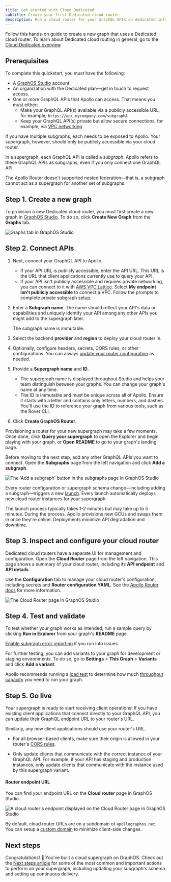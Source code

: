 ```yaml
---
title: Get started with Cloud Dedicated
subtitle: Create your first Dedicated cloud router
description: Run a cloud router for your GraphQL APIs on dedicated infrastructure that Apollo provisions and manages.
---
```


<DedicatedPreview />

Follow this hands-on guide to create a new graph that uses a Dedicated cloud router.
To learn about Dedicated cloud routing in general, go to the [Cloud Dedicated overview](./).

## Prerequisites

To complete this quickstart, you must have the following:

- A [GraphOS Studio](https://studio.apollographql.com?referrer=docs-content) account
- An organization with the Dedicated plan—<TrackableLink href="https://www.apollographql.com/contact-sales?referrer=docs" eventName="content_contact_sales">get in touch</TrackableLink> to request access.
- One or more GraphQL APIs that Apollo can access. That means you must either:
  - Make your GraphQL API(s) available via a publicly accessible URL, for example, `https://api.mycompany.com/subgraphA`
  - Keep your GraphQL API(s) private but allow secure connections, for example, via [VPC networking](https://docs.aws.amazon.com/vpc/latest/peering/what-is-vpc-peering.html/)

If you have multiple subgraphs, each needs to be exposed to Apollo. Your supergraph, however, should only be publicly accessible via your cloud router.

<Note>

In a supergraph, each GraphQL API is called a _subgraph_. Apollo refers to these GraphQL APIs as subgraphs, even if you only connect one GraphQL API.

The Apollo Router doesn't supported nested federation—that is, a subgraph cannot act as a supergraph for another set of subgraphs.

</Note>

## Step 1. Create a new graph

To provision a new Dedicated cloud router, you must first create a new graph in [GraphOS Studio](https://studio.apollographql.com?referrer=docs-content). To do so, click **Create New Graph** from the **Graphs** tab.

<img
  className="screenshot"
  alt="Graphs tab in GraphOS Studio"
  src="../../img/cloud-dedicated/create-new-graph.png"
/>

## Step 2. Connect APIs

1. Next, connect your GraphQL API to Apollo.

   - If your API URL is publicly accessible, enter the API URL. This URL is the URL that client applications currently use to query your API.
   - If your API isn't publicly accessible and requires private networking, you can connect to it with [AWS VPC Lattice](../lattice). Select **My endpoint isn't publicly accessible** to connect a VPC. Follow the prompts to complete private subgraph setup.

2. Enter a **Subgraph name**. The name should reflect your API's data or capabilities and uniquely identify your API among any other APIs you might add to the supergraph later.

   <Note>

   The subgraph name is immutable.

   </Note>

3. Select the backend **provider** and **region** to deploy your cloud router in.
4. Optionally, configure headers, secrets, CORS rules, or other configurations. You can always [update your router configuration](#step-3-inspect-and-configure-your-cloud-router) as needed.
5. Provide a **Supergraph name** and **ID**.

   - The supergraph name is displayed throughout Studio and helps your team distinguish between your graphs. You can change your graph's name at any time.
   - The ID is immutable and must be unique across all of Apollo. Ensure it starts with a letter and contains only letters, numbers, and dashes. You'll use the ID to reference your graph from various tools, such as the Rover CLI.

6. Click **Create GraphOS Router**.

Provisioning a router for your new supergraph may take a few moments. Once done, click **Query your supergraph** to open the Explorer and begin playing with your graph, or **Open README** to go to your graph's landing page.

Before moving to the next step, add any other GraphQL APIs you want to connect. Open the **Subgraphs** page from the left navigation and click **Add a subgraph**.

<img
  className="screenshot"
  alt="The 'Add a subgraph' button in the subgraphs page in GraphOS Studio"
  src="../../img/cloud-dedicated/add-a-subgraph.png"
/>

Every router configuration or supergraph schema change—including adding a subgraph—triggers a new [launch](/graphos/delivery/launches/). Every launch automatically deploys new cloud router instances for your supergraph.

<Note>

The launch process typically takes 1-2 minutes but may take up to 5 minutes. During the process, Apollo provisions new GCUs and swaps them in once they're online. Deployments minimize API degradation and downtime.

</Note>

## Step 3. Inspect and configure your cloud router

Dedicated cloud routers have a separate UI for management and configuration. Open the **Cloud Router** page from the left navigation. This page shows a summary of your cloud router, including its **API endpoint** and **API details**.

Use the **Configuration** tab to manage your cloud router's configuration, including secrets and **Router configuration YAML**. See the [Apollo Router docs](/router/configuration/overview) for more information.

<img
  className="screenshot"
  alt="The Cloud Router page in GraphOS Studio"
  src="../../img/cloud-dedicated/dedicated-configuration.png"
/>

## Step 4. Test and validate

To test whether your graph works as intended, run a sample query by clicking **Run in Explorer** from your graph's **README** page.

[Enable subgraph error reporting](./lattice-troubleshooting/#enable-subgraph-error-inclusion) if you run into issues.

For further testing, you can add variants to your graph for development or staging environments. To do so, go to **Settings** > **This Graph** > **Variants** and click **Add a variant**.

Apollo recommends running a [load test](./throughput#loud-testing) to determine how much [throughput capacity](./throughput) you need to run your graph.

## Step 5. Go live

Your supergraph is ready to start receiving client operations! If you have existing client applications that connect directly to your GraphQL API, you can update their GraphQL endpoint URL to your router's URL.

Similarly, any new client applications should use your router's URL.

<Note>

- For all browser-based clients, make sure their origin is allowed in your router's [CORS rules](#cors-rules).

- Only update clients that communicate with the correct instance of your GraphQL API. For example, if your API has staging and production instances, only update clients that communicate with the instance used by this supergraph variant.

</Note>

#### Router endpoint URL

You can find your endpoint URL on the **Cloud router** page in GraphOS Studio.

<img
  className="screenshot"
  alt="A cloud router's endpoint displayed on the Cloud Router page in GraphOS Studio"
  src="../../img/cloud-dedicated/router-endpoint.png"
/>

<Note>

By default, cloud router URLs are on a subdomain of `apollographos.net`. You can setup a [custom domain](./custom-domains) to minimize client-side changes.

</Note>

## Next steps

Congratulations! 🎉 You've built a cloud supergraph on GraphOS. Check out the [Next steps article](../../quickstart/next-steps/) for some of the most common and important actions to perform on your supergraph, including updating your subgraph's schema and setting up continuous delivery.
